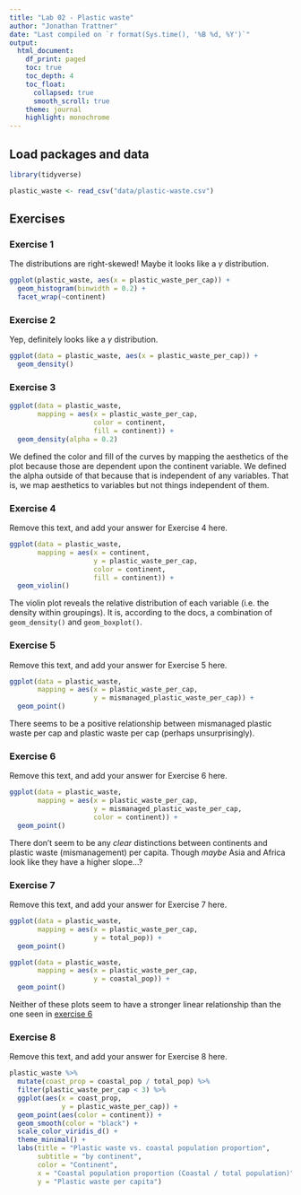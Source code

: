 ```yaml
---
title: "Lab 02 - Plastic waste"
author: "Jonathan Trattner"
date: "Last compiled on `r format(Sys.time(), '%B %d, %Y')`"
output: 
  html_document:
    df_print: paged
    toc: true
    toc_depth: 4
    toc_float:
      collapsed: true
      smooth_scroll: true
    theme: journal
    highlight: monochrome
---
```


## Load packages and data

```r
library(tidyverse) 
```

```r
plastic_waste <- read_csv("data/plastic-waste.csv")
```

## Exercises

### Exercise 1

The distributions are right-skewed! Maybe it looks like a $\gamma$ distribution.

```r
ggplot(plastic_waste, aes(x = plastic_waste_per_cap)) +
  geom_histogram(binwidth = 0.2) + 
  facet_wrap(~continent)
```

### Exercise 2

Yep, definitely looks like a $\gamma$ distribution.

```r
ggplot(data = plastic_waste, aes(x = plastic_waste_per_cap)) +
  geom_density()
```

### Exercise 3

```r
ggplot(data = plastic_waste, 
       mapping = aes(x = plastic_waste_per_cap, 
                     color = continent, 
                     fill = continent)) +
  geom_density(alpha = 0.2)
```

We defined the color and fill of the curves by mapping the aesthetics of the plot because those are dependent upon the continent variable. We defined the alpha outside of that because that is independent of any variables. That is, we map aesthetics to variables but not things independent of them.

### Exercise 4

Remove this text, and add your answer for Exercise 4 here.

```r
ggplot(data = plastic_waste, 
       mapping = aes(x = continent, 
                     y = plastic_waste_per_cap,
                     color = continent, 
                     fill = continent)) +
  geom_violin()
```

The violin plot reveals the relative distribution of each variable (i.e. the density within groupings). It is, according to the docs, a combination of `geom_density()` and `geom_boxplot()`.

### Exercise 5

Remove this text, and add your answer for Exercise 5 here.

```r
ggplot(data = plastic_waste, 
       mapping = aes(x = plastic_waste_per_cap, 
                     y = mismanaged_plastic_waste_per_cap)) +
  geom_point()
```

There seems to be a positive relationship between mismanaged plastic waste per cap and plastic waste per cap (perhaps unsurprisingly).

### Exercise 6 {#exercise-6}

Remove this text, and add your answer for Exercise 6 here.

```r
ggplot(data = plastic_waste, 
       mapping = aes(x = plastic_waste_per_cap, 
                     y = mismanaged_plastic_waste_per_cap,
                     color = continent)) +
  geom_point()
```

There don't seem to be any *clear* distinctions between continents and plastic waste (mismanagement) per capita. Though *maybe* Asia and Africa look like they have a higher slope...?

### Exercise 7

Remove this text, and add your answer for Exercise 7 here.

```r
ggplot(data = plastic_waste, 
       mapping = aes(x = plastic_waste_per_cap, 
                     y = total_pop)) +
  geom_point()

```

```r
ggplot(data = plastic_waste, 
       mapping = aes(x = plastic_waste_per_cap, 
                     y = coastal_pop)) +
  geom_point()
```

Neither of these plots seem to have a stronger linear relationship than the one seen in [exercise 6](#exercise-6)

### Exercise 8

Remove this text, and add your answer for Exercise 8 here.

```r

plastic_waste %>%
  mutate(coast_prop = coastal_pop / total_pop) %>%
  filter(plastic_waste_per_cap < 3) %>%
  ggplot(aes(x = coast_prop,
             y = plastic_waste_per_cap)) +
  geom_point(aes(color = continent)) +
  geom_smooth(color = "black") +
  scale_color_viridis_d() +
  theme_minimal() +
  labs(title = "Plastic waste vs. coastal population proportion",
       subtitle = "by continent",
       color = "Continent",
       x = "Coastal population proportion (Coastal / total population)",
       y = "Plastic waste per capita")
```
